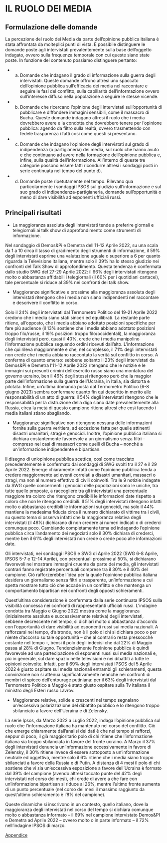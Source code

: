 #  IL RUOLO DEI MEDIA

## Formulazione delle domande 

La percezione del ruolo dei Media da parte dell’opinione pubblica italiana è stata affrontata da molteplici punti di vista. È possibile distinguere le domande poste agli intervistati prevalentemente sulla base dell’oggetto indagato, ovvero sulla frequenza temporale con cui queste siano state poste. In funzione del contenuto possiamo distinguere pertanto:

* a) Domande che indagano il grado di informazione sulla guerra degli intervistati. Queste domande offrono altresì uno spaccato dell’opinione pubblica sull’efficacia dei media nel raccontare e seguire le fasi del conflitto, sulla capillarità dell’informazione ovvero sull’interesse diffuso nella popolazione a seguire le stesse vicende. 

* b) Domande che ricercano l’opinione degli intervistati sull’opportunità di pubblicare e diffondere immagini sensibili, come il massacro di Bucha. Queste domande indagano altresì il ruolo che i media dovrebbero avere e la condotta che dovrebbero tenere per l’opinione pubblica: agendo da filtro sulla realtà, ovvero trasmettendo con fedele trasparenza i fatti così come questi si presentano. 

* c) Domande che indagano l’opinione degli intervistati sul grado di indipendenza (o partigianeria) dei media, sul ruolo che hanno avuto e che continuano ad avere nella formazione dell’opinione pubblica e, infine, sulla qualità dell’informazione. All’interno di queste tre categorie possono essere fatti ricondurre altresì i sondaggi posti in serie continuata nel tempo del punto d).

* d) Domande poste ripetutamente nel tempo. Rilevano qua particolarmente i sondaggi IPSOS sul giudizio sull’informazione e sul suo grado di indipendenza-partigianeria, domande sull’opportunità o meno di dare visibilità ad esponenti ufficiali russi. 

## Principali risultati

* La maggioranza assoluta degli intervistati tende a preferire giornali e telegiornali ai talk show di approfondimento come strumenti di informazione.

Nel sondaggio di Demos&Pi e Demetra dell’11-12 Aprile 2022, su una scala da 1 a 10 circa il tasso di gradimento degli strumenti di informazione, il 59% degli intervistati esprime una valutazione uguale o superiore a 6 per quanto riguarda la Televisione italiana, mentre solo il 39% ha lo stesso giudizio nei confronti del Talk Show di approfondimento. Questa tendenza è confermata dallo studio SWG del 27-29 Aprile 2022: il 66% degli intervistati ritengono molto o abbastanza affidabili i telegiornali (il 60% per i quotidiani cartacei), tale percentuale si riduce al 39% nei confronti dei talk show. 

* Maggioranze significative e prossime alla maggioranza assoluta degli intervistati ritengono che i media non siano indipendenti nel raccontare e descrivere il conflitto in corso. 

Solo il 24% degli intervistati dal Termometro Politico del 19-21 Aprile 2022 credono che i media siano stati sinceri ed equilibrati. La restante parte ritiene, all’opposto, che i media abbiano adottato posizioni specifiche per fare più audience (il 13% sostiene che i media abbiano adottato posizioni troppo filo/russe, il 19% posizioni troppo filo/occidentali), la maggioranza degli intervistati però, quasi il 40%, crede che i media manipolino l’informazione pubblica seguendo ordini ricevuti dall’alto. L’informazione che qui rileva maggiormente è che, nel complesso, il 71% degli intervistati non crede che i media abbiano raccontato la verità sul conflitto in corso. A conferma di quanto emerso: sebbene soltanto il 23% degli intervistati da Demos&Pi e Demetra l’11-12 Aprile 2022 ritengano che le notizie e le immagini sui presunti crimini dell’esercito russo siano una montatura del governo ucraino, ben il 46% degli stessi ritengono però che la maggior parte dell’informazione sulla guerra dell’Ucraina, in Italia, sia distorta e pilotata. Infine, un'ultima domanda posta dal Termometro Politico (6-8 giugno 2023) sembra confermare quanto fin qui descritto in merito alle responsabilità di un atto di guerra: il 54% degli intervistati ritengono che le responsabilità per la distruzione della diga siano date prevalentemente alla Russia, circa la metà di questo campione ritiene altresì che così facendo i media italiani stiano sbagliando.

* Maggioranze significative non ritengono nessuna delle informazioni fornite sulla guerra veritiera, ad eccezione fatta per quelle attinenti disastri umanitari, stragi e genocidi. Inoltre, l’opinione pubblica italiana si dichiara costantemente favorevole a un giornalismo senza filtri – compreso nei casi di massacri come quelli di Bucha – nonché a un’informazione indipendente e bipartisan. 

Il disegno di un’opinione pubblica scettica, così come tracciato precedentemente è confermato dai sondaggi di SWG svolti tra il 27 e il 29 Aprile 2022. Emerge chiaramente infatti come l’opinione pubblica tenda a credere maggiormente ad eventi correlati a disastri umanitari, massacri o stragi, ma non al numero effettivo di civili coinvolti. Tra le 9 notizie indagate da SWG quelle concernenti i genocidi delle popolazioni sono le uniche, tra tutte quelle proposte, a raccogliere tra gli intervistati una percentuale maggiore tra coloro che ritengono credibili le informazioni date rispetto a coloro che non le ritengono credibili. Il 51% degli intervistati ritengono infatti molto o abbastanza credibili le informazioni sui genocidi, ma solo il 44% mantiene la medesima fiducia circa il numero dichiarato di vittime tra i civili, su questo tema si osserva infatti che la maggioranza relativa degli intervistati (il 46%) dichiarano di non credere ai numeri indicati o di crederci comunque poco. Cambiando completamente tema ed indagando l’opinione pubblica circa l’andamento dei negoziati solo il 30% dichiara di crederci, mentre ben il 61% degli intervistati non crede o crede poco alle informazioni date. 

Gli intervistati, nei sondaggi IPSOS e SWG di Aprile 2022 (SWG 6-8 Aprile, IPSOS 5-7 e 12-14 Aprile), con percentuali prossime al 50%, si dichiarano favorevoli nel mostrare immagini cruente da parte dei media, gli intervistati contrari fanno registrate percentuali comprese tra il 30% e il 40% del campione. Ciò rafforzerebbe l’idea per la quale l’opinione pubblica italiana desidera un giornalismo senza filtri e trasparente, un’informazione a cui spetta mostrare tutto ciò che accade in un conflitto e che mantenga un comportamento bipartisan nei confronti degli opposti schieramenti.
 
Quest’ultima considerazione è confermata dalla serie continuata IPSOS sulla visibilità concessa nei confronti di rappresentanti ufficiali russi. L’indagine condotta tra Maggio e Giugno 2022 mostra come la maggioranza (inizialmente assoluta e successivamente relativa) degli intervistati, sebbene decrescente nel tempo, si dichiari molto o abbastanza d’accordo con l’opportunità di dare visibilità ad esponenti russi sui media nazionali. A rafforzarsi nel tempo, d’altronde, non è il polo di chi si dichiara poco o per niente d’accorso su tale opportunità – che al contrario resta pressocché costante nel tempo –, bensì il polo degli indecisi che dal 22% di Maggio passa al 28% di Giugno.
Tendenzialmente l’opinione pubblica è quindi favorevole ad una partecipazione di esponenti russi sui media nazionali e, più in generale, sul dare spazio nelle televisioni e nei dibattiti a tutte le opinioni coinvolte. Infatti, per il 69% degli intervistati IPSOS del 5 Aprile 2022 è giusto ospitare sui media nazionali entrambi gli schieramenti, questa convinzione non si attenua significativamente neanche nei confronti di membri di spicco dell’entourage putiniana: per il 63% degli intervistati dal Termometro Politico a Maggio è stato giusto ospitare sulla Tv italiana il ministro degli Esteri russo Lavrov.

* Maggioranze relative, solide e crescenti nel tempo segnalano un’eccessiva polarizzazione del dibattito pubblico e lo ritengono troppo sbilanciato a favore dell’Ucraina e di Zelensky.

La serie Ipsos, da Marzo 2022 a Luglio 2022, indaga l’opinione pubblica sul ruolo che l’informazione italiana ha mantenuto nel corso del conflitto. Ciò che emerge chiaramente dall’analisi dei dati è che nel tempo si rafforzi, seppur di poco, il già maggioritario polo di chi ritiene che l’informazione italiana sia troppo sbilanciata in favore del fronte ucraino. A Marzo il 37% degli intervistati denuncia un’informazione eccessivamente in favore di Zelensky, il 30% ritiene invece di essere sottoposto a un’informazione neutrale ed oggettiva, mentre solo il 6% ritiene che i media siano troppo sbilanciati a favore della Russia e di Putin. A distanza di 4 mesi il polo di chi sostiene che vi sia un’eccessiva esposizione a favore dell’Ucraina è formato dal 39% del campione (avendo altresì toccato punte del 42% degli intervistati nel corso dei mesi), chi crede di avere a che fare con un’informazione bipartisan si riduce al 26%, mentre l’ultimo fronte aumenta di un punto percentuale (nel corso dei mesi il massimo raggiunto da quest’ultimo schieramento è l’8% del campione).

Queste dinamiche si inscrivono in un contesto, quello italiano, dove la maggioranza degli intervistati nel corso del tempo si dichiara comunque molto o abbastanza informato – il 69% nel campione intervistato Demos&PI e Demetra ad Aprile 2022 – ovvero molto o in parte informato – il 72% nell’indagine IPSOS di marzo.

[Appendice](https://github.com/LucianaFazio/Ucrania/blob/main/PDF_Appendice/VIII.%20Ruolo%20dei%20media.pdf)

